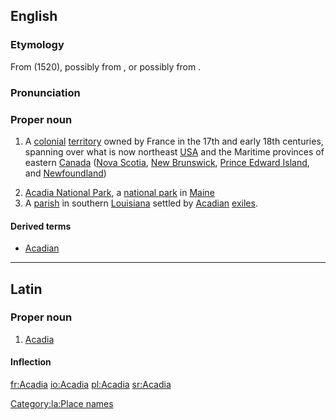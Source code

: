 ==English==
{{wikipedia}}

===Etymology===
From {{etyl|it}} {{term|Archadia|lang=it}} (1520), possibly from {{etyl|grc}} {{term|Ἀρκαδία||a place of rural peace in pastoral poetry}}, or possibly from {{etyl|alq}} {{term|akadie||fertile land}}.

===Pronunciation===
{{a|US}} {{IPA|/ə.ˈkeɪ.di.ə/}}

===Proper noun===
{{en-proper noun}}

# {{history}} A [[colonial]] [[territory]] owned by France in the 17th and early 18th centuries, spanning over what is now northeast [[USA]] and the Maritime provinces of eastern [[Canada]] ([[Nova Scotia]], [[New Brunswick]], [[Prince Edward Island]], and [[Newfoundland]])
# [[w:Acadia National Park|Acadia National Park]], a [[national park]] in [[Maine]]
# A [[parish]] in southern [[Louisiana]] settled by [[Acadian]] [[exiles]].

====Derived terms====
* [[Acadian]]

----

==Latin==

===Proper noun===
{{la-proper noun|Acadia|Acadiae|Acadiae|f|first}}

# [[#English|Acadia]]

====Inflection====
{{la-decl-1st-loc|Acadi}}

[[Category:la:Place names]]

[[fr:Acadia]]
[[io:Acadia]]
[[pl:Acadia]]
[[sr:Acadia]]
